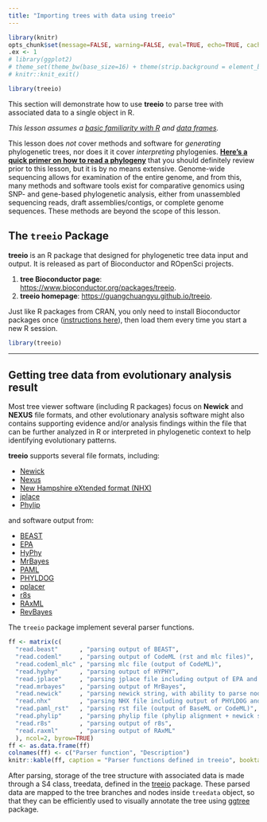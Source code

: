 ```yaml
---
title: "Importing trees with data using treeio"
---
```



```r
library(knitr)
opts_chunk$set(message=FALSE, warning=FALSE, eval=TRUE, echo=TRUE, cache=TRUE)
.ex <- 1
# library(ggplot2)
# theme_set(theme_bw(base_size=16) + theme(strip.background = element_blank()))
# knitr::knit_exit()

library(treeio)
```

This section will demonstrate how to use **treeio** to parse tree with associated data to a single object in R. 


_This lesson assumes a [basic familiarity with R](r-basics.html) and [data frames](r-dataframes.html)._

This lesson does _not_ cover methods and software for _generating_ phylogenetic trees, nor does it it cover _interpreting_ phylogenies. **[Here's a quick primer on how to read a phylogeny](https://link.springer.com/article/10.1007/s12052-010-0273-6)** that you should definitely review prior to this lesson, but it is by no means extensive. Genome-wide sequencing allows for examination of the entire genome, and from this, many methods and software tools exist for comparative genomics using SNP- and gene-based phylogenetic analysis, either from unassembled sequencing reads, draft assemblies/contigs, or complete genome sequences. These methods are beyond the scope of this lesson.

## The `treeio` Package

**treeio** is an R package that designed for phylogenetic tree data input and output. It is released as part of Bioconductor and ROpenSci projects. 

1. **tree Bioconductor page**: <https://www.bioconductor.org/packages/treeio>.
2. **treeio homepage**: <https://guangchuangyu.github.io/treeio>.



Just like R packages from CRAN, you only need to install Bioconductor packages once ([instructions here](setup.html#bioconductor)), then load them every time you start a new R session. 


```r
library(treeio)
```

----

## Getting tree data from evolutionary analysis result

Most tree viewer software (including R packages) focus on **Newick** and **NEXUS** file formats, and other evolutionary analysis software might also contains supporting evidence and/or analysis findings within the file that can be further analyzed in R or interpreted in phylogenetic context to help identifying evolutionary patterns.

**treeio** supports several file formats, including:


+ [Newick](https://en.wikipedia.org/wiki/Newick_format)
+ [Nexus](https://en.wikipedia.org/wiki/Nexus_file)
+ [New Hampshire eXtended format (NHX)](https://home.cc.umanitoba.ca/~psgendb/doc/atv/NHX.pdf)
+ [jplace](http://journals.plos.org/plosone/article?id=10.1371/journal.pone.0031009)
+ [Phylip](https://en.wikipedia.org/wiki/PHYLIP)

and software output from:


+ [BEAST](http://beast2.org/)
+ [EPA](http://sco.h-its.org/exelixis/web/software/epa/index.html)
+ [HyPhy](https://veg.github.io/hyphy-site/)
+ [MrBayes](http://nbisweden.github.io/MrBayes/)
+ [PAML](http://abacus.gene.ucl.ac.uk/software/paml.html)
+ [PHYLDOG](https://pbil.univ-lyon1.fr/software/phyldog/)
+ [pplacer](http://matsen.fhcrc.org/pplacer/)
+ [r8s](http://ginger.ucdavis.edu/r8s)
+ [RAxML](http://evomics.org/learning/phylogenetics/raxml/)
+ [RevBayes](https://revbayes.github.io/intro.html)

The `treeio` package implement several parser functions.

```r
ff <- matrix(c(
  "read.beast"      , "parsing output of BEAST",
  "read.codeml"     , "parsing output of CodeML (rst and mlc files)",
  "read.codeml_mlc" , "parsing mlc file (output of CodeML)",
  "read.hyphy"      , "parsing output of HYPHY",
  "read.jplace"     , "parsing jplace file including output of EPA and pplacer",
  "read.mrbayes"    , "parsing output of MrBayes",
  "read.newick"     , "parsing newick string, with ability to parse node label as support values",
  "read.nhx"        , "parsing NHX file including output of PHYLDOG and RevBayes",
  "read.paml_rst"   , "parsing rst file (output of BaseML or CodeML)",
  "read.phylip"     , "parsing phylip file (phylip alignment + newick string)",
  "read.r8s"        , "parsing output of r8s",
  "read.raxml"      , "parsing output of RAxML"
  ), ncol=2, byrow=TRUE)
ff <- as.data.frame(ff)
colnames(ff) <- c("Parser function", "Description")
knitr::kable(ff, caption = "Parser functions defined in treeio", booktabs = T)
```

After parsing, storage of the tree structure with associated data is made through a S4 class, treedata, defined in the [treeio](https://bioconductor.org/packages/treeio/) package. These parsed data are mapped to the tree branches and nodes inside `treedata` object, so that they can be efficiently used to visually annotate the tree using [ggtree](https://bioconductor.org/packages/ggtree/) package.
